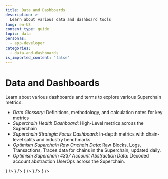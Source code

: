 ```yaml
---
title: Data and Dashboards
description: >-
  Learn about various data and dashboard tools
lang: en-US
content_type: guide
topic: data
personas:
  - app-developer
categories:
  - data-and-dashboards
is_imported_content: 'false'
---
```



# Data and Dashboards

Learn about various dashboards and terms to explore various Superchain metrics:

*   *Data Glossary*: Definitions, methodology, and calculation notes for key metrics
*   *Superchain Health Dashboard*: High-Level metrics across the Superchain
*   *Superchain Strategic Focus Dashboard*: In-depth metrics with chain-level splits and industry benchmarks
*   *Optimism Superchain Raw Onchain Data*: Raw Blocks, Logs, Transactions, Traces data for chains in the Superchain, updated daily.
*   *Optimism Superchain 4337 Account Abstraction Data:* Decoded account abstraction UserOps across the Superchain.

<Cards>
  <Card title="Data Glossary" href="/app-developers/tools/data-and-dashboards/data-glossary" icon={<img src="/img/icons/shapes.svg" />} />
    <Card title="Superchain Health Dashboard" href="https://docs.google.com/spreadsheets/d/1f-uIW_PzlGQ_XFAmsf9FYiUf0N9l_nePwDVrw0D5MXY/edit?gid=192497306#gid=192497306" icon={<img src="/img/icons/shapes.svg" />} />
  <Card title="Superchain Strategic Focus Dashboard" href="https://app.hex.tech/61bffa12-d60b-484c-80b9-14265e268538/app/d28726b2-ff11-4f94-8a9f-6bb0a86f4b46/latest" icon={<img src="/img/icons/shapes.svg" />} />
  <Card title="Optimism Superchain Raw Onchain Data" href="https://console.cloud.google.com/bigquery/analytics-hub/exchanges/projects/523274563936/locations/us/dataExchanges/optimism_192d403716e/listings/optimism_superchain_raw_onchain_data_192fdc72e35" icon={<img src="/img/icons/shapes.svg" />} />
  <Card title="Optimism Superchain 4337 Account Abstraction Data" href="https://console.cloud.google.com/bigquery/analytics-hub/exchanges/projects/523274563936/locations/us/dataExchanges/optimism_192d403716e/listings/optimism_superchain_4337_account_abstraction_data_1954d8919e1" icon={<img src="/img/icons/shapes.svg" />} />  
</Cards>

